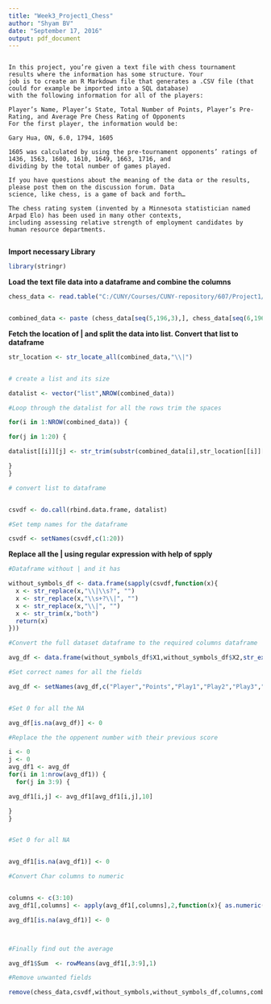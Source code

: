 ```yaml
---
title: "Week3_Project1_Chess"
author: "Shyam BV"
date: "September 17, 2016"
output: pdf_document
---
```


```

In this project, you’re given a text file with chess tournament results where the information has some structure. Your
job is to create an R Markdown file that generates a .CSV file (that could for example be imported into a SQL database)
with the following information for all of the players:

Player’s Name, Player’s State, Total Number of Points, Player’s Pre-Rating, and Average Pre Chess Rating of Opponents
For the first player, the information would be:

Gary Hua, ON, 6.0, 1794, 1605

1605 was calculated by using the pre-tournament opponents’ ratings of 1436, 1563, 1600, 1610, 1649, 1663, 1716, and
dividing by the total number of games played.

If you have questions about the meaning of the data or the results, please post them on the discussion forum. Data
science, like chess, is a game of back and forth…

The chess rating system (invented by a Minnesota statistician named Arpad Elo) has been used in many other contexts,
including assessing relative strength of employment candidates by human resource departments.


```


**Import necessary Library**

```r
library(stringr)

```


**Load the text file data into a dataframe and combine the columns**

```r

chess_data <- read.table("C:/CUNY/Courses/CUNY-repository/607/Project1/Data/tournamentinfo.txt",header=FALSE,sep = "\t",stringsAsFactors = FALSE)


combined_data <- paste (chess_data[seq(5,196,3),], chess_data[seq(6,196,3),1],sep = "")

```


**Fetch the location of | and split the data into list. Convert that list to dataframe**

```r

str_location <- str_locate_all(combined_data,"\\|")


# create a list and its size

datalist <- vector("list",NROW(combined_data))

#Loop through the datalist for all the rows trim the spaces

for(i in 1:NROW(combined_data)) {

for(j in 1:20) {

datalist[[i]][j] <- str_trim(substr(combined_data[i],str_location[[i]][j],str_location[[i]][j+1]),"both")

}
}

# convert list to dataframe


csvdf <- do.call(rbind.data.frame, datalist)

#Set temp names for the dataframe

csvdf <- setNames(csvdf,c(1:20))


```

**Replace all the | using regular expression with help of spply**


```r


#Dataframe without | and it has 

without_symbols_df <- data.frame(sapply(csvdf,function(x){
  x <- str_replace(x,"\\|\\s?", "")
  x <- str_replace(x,"\\s+?\\|", "")
  x <- str_replace(x,"\\|", "")
  x <- str_trim(x,"both")
  return(x)
}))

#Convert the full dataset dataframe to the required columns dataframe 

avg_df <- data.frame(without_symbols_df$X1,without_symbols_df$X2,str_extract(without_symbols_df$X3,"\\d+"),str_extract(without_symbols_df$X4,"\\d+"),str_extract(without_symbols_df$X5,"\\d+"),str_extract(without_symbols_df$X6,"\\d+"),str_extract(without_symbols_df$X7,"\\d+"),str_extract(without_symbols_df$X8,"\\d+"),str_extract(without_symbols_df$X9,"\\d+"),str_replace_all(trimws(substr(without_symbols_df$X11,15,19)),"P",""),0,stringsAsFactors=FALSE)

#Set correct names for all the fields

avg_df <- setNames(avg_df,c("Player","Points","Play1","Play2","Play3","Play4","Play5","Play6","Play7","Previous_points","Sum"))


#Set 0 for all the NA

avg_df[is.na(avg_df)] <- 0

```

```r


#Replace the the oppenent number with their previous score

i <- 0
j <- 0
avg_df1 <- avg_df
for(i in 1:nrow(avg_df1)) {
  for(j in 3:9) {

avg_df1[i,j] <- avg_df1[avg_df1[i,j],10]

}
}


#Set 0 for all NA


avg_df1[is.na(avg_df1)] <- 0

#Convert Char columns to numeric


columns <- c(3:10)
avg_df1[,columns] <- apply(avg_df1[,columns],2,function(x){ as.numeric(as.character(x))})

avg_df1[is.na(avg_df1)] <- 0



#Finally find out the average

avg_df1$Sum  <- rowMeans(avg_df1[,3:9],1)

#Remove unwanted fields

remove(chess_data,csvdf,without_symbols,without_symbols_df,columns,combined_data,datalist,i,j,str_location,avg_df)


```

